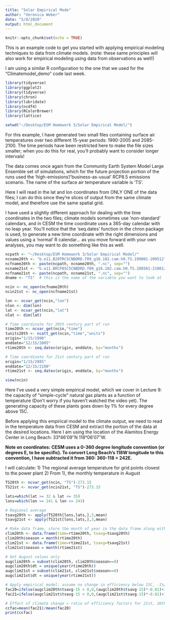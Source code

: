 ```yaml
---
title: "Solar Empirical Mode"
author: "Veronica Weber"
date: "5/8/2020"
output: html_document
---
```


```r
knitr::opts_chunk$set(echo = TRUE)
```

This is an example code to get you started with applying empirical modeling techniques to data from climate models. (note: these same principles will also work for empirical modeling using data from observations as well!)

I am using a similar R configuration to the one that we used for the "Climatemodel_demo" code last week. 

```r
library(tidyverse)
library(ggplot2)
library(tidyverse)
library(chron)
library(lubridate)
library(ncdf4)
library(RColorBrewer)
library(lattice)

setwd("~/Desktop/ESM Homework 3/Solar Empirical Model/")

```

For this example, I have generated two small files containing surface air temperatures over two different 15-year periods: 1990-2005 and 2085-2100. The time periods have been restricted here to make the file sizes smaller; when you do this for real, you'll probably want to consider longer intervals! 

The data comes once again from the Community Earth System Model Large Ensemble set of simulations, which for the future projection portion of the runs used the 'high-emissions'/'business-as-usual' RCP8.5 emissions scenario. The name of the surface air temperature variable is 'TS'.

Here I will read in the lat and lon coordinates from ONLY ONE of the data files; I can do this since they're slices of output from the same climate model, and therefore use the same spatial grid. 

I have used a slightly different approach for dealing with the time coordinates in the two files; climate models sometimes use 'non-standard' calendars, and in CESM the time coordinate uses a 365-day calendar with no leap year. You'll notice that the 'seq.dates' function in the chron package is used, to generate a new time coordinate with the right dimensions and values using a 'normal' R calendar... as you move forward with your own analyses, you may want to do something like this as well. 

```r
ncpath <- "~/Desktop/ESM Homework 3/Solar Empirical Model/"
ncname20th <- "b.e11.B20TRC5CNBDRD.f09_g16.102.cam.h0.TS.199001-200512"  
ncfname20th <- paste(ncpath, ncname20th, ".nc", sep="")
ncname21st <- "b.e11.BRCP85C5CNBDRD.f09_g16.102.cam.h0.TS.208501-210012"  
ncfname21st <- paste(ncpath, ncname21st, ".nc", sep="")
dname <- "TS"  # this is the name of the variable you want to look at

ncin <- nc_open(ncfname20th)
ncin21st <- nc_open(ncfname21st)

lon <- ncvar_get(ncin,"lon")
nlon <- dim(lon)
lat <- ncvar_get(ncin,"lat")
nlat <- dim(lat)

# Time coordinate for 20th century part of run
time20th <- ncvar_get(ncin,"time")
tunits20th <- ncatt_get(ncin,"time","units")
origin="1/15/1990"
enddate="12/15/2005"
rtime20th <- seq.dates(origin, enddate, by="months")

# Time coordinate for 21st century part of run
origin="1/15/2085"
enddate="12/15/2100"
rtime21st <- seq.dates(origin, enddate, by="months")

view(ncin)
```

Here I've used a very simple empirical model, which we cover in Lecture 9: the capacity of "simple-cycle" natural gas plants as a function of temperature (Don't worry if you haven't watched the video yet). The generating capacity of these plants goes down by 1% for every degree above 15C.

Before applying this empirical model to the climate output, we need to read in the temperature data from CESM and extract the portion of the data at the desired locations. Here I am using the location of the Alamitos Energy Center in Long Beach: 33°46′09″N 118°06′07″W. 

**Note on coordinates: CESM uses a 0-360 degree longitude convention (or degrees E, to be specific). To convert Long Beach's 118W longitude to this convention, I have subtracted it from 360: 360-118 = 242E.**

I will calculate:
1) The regional average temperature for grid points closest to the power plant
2) From 1), the monthly temperature in August

```r
TS20th <- ncvar_get(ncin, "TS")-273.15
TS21st <- ncvar_get(ncin21st, "TS")-273.15

lats=which(lat >= 32 & lat <= 35)
lons=which(lon >= 241 & lon <= 243)

# Regional average
tsavg20th <- apply(TS20th[lons,lats,],3,mean)
tsavg21st <- apply(TS21st[lons,lats,],3,mean)

# Make data frame, store the month of year in the data frame along with temperature information
clim20th <- data.frame(time=rtime20th, tsavg=tsavg20th)
clim20th$season = month(rtime20th)
clim21st <- data.frame(time=rtime21st, tsavg=tsavg21st)
clim21st$season = month(rtime21st)

# Get August values only
augclim20th = subset(clim20th, clim20th$season==8)
augclim20th$dt = unique(year(rtime20th))
augclim21st = subset(clim21st, clim21st$season==8)
augclim21st$dt = unique(year(rtime21st))

# Apply empirical model: assume no change in efficiency below 15C, -1%/degree C above
fac20=ifelse(augclim20th$tsavg-15 < 0,0,(augclim20th$tsavg-15)*-0.01)+1
fac21=ifelse(augclim21st$tsavg-15 < 0,0,(augclim21st$tsavg-15)*-0.01)+1

# Effect of climate change = ratio of efficiency factors for 21st, 20th century periods
ccfac=mean(fac21)/mean(fac20)
print(ccfac)
```

